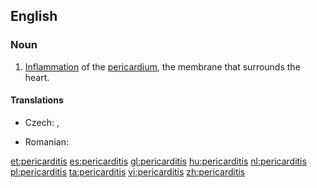 ==English==
{{wikipedia}}

===Noun===
{{en-noun|pericarditides|-}}

# {{context|cardiology|pathology}} [[inflammation|Inflammation]] of the [[pericardium]], the membrane that surrounds the heart.

====Translations====
{{trans-top|inflammation of the pericardium, the membrane that surrounds the heart}}
* Czech: {{t-|cs|perikarditida|f}}, {{t-|cs|zánět osrdečníku|m}}
{{trans-mid}}
* Romanian: {{t+|ro|pericardită|f}}
{{trans-bottom}}

[[et:pericarditis]]
[[es:pericarditis]]
[[gl:pericarditis]]
[[hu:pericarditis]]
[[nl:pericarditis]]
[[pl:pericarditis]]
[[ta:pericarditis]]
[[vi:pericarditis]]
[[zh:pericarditis]]